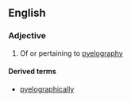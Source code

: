 ==English==

===Adjective===
{{en-adj|-}}

# Of or pertaining to [[pyelography]]

====Derived terms====
*[[pyelographically]]